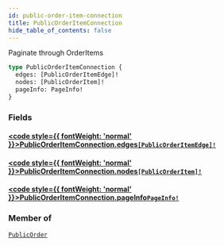 ```yaml
---
id: public-order-item-connection
title: PublicOrderItemConnection
hide_table_of_contents: false
---
```








Paginate through OrderItems

```graphql
type PublicOrderItemConnection {
  edges: [PublicOrderItemEdge]!
  nodes: [PublicOrderItem]!
  pageInfo: PageInfo!
}
```


### Fields

#### [<code style={{ fontWeight: 'normal' }}>PublicOrderItemConnection.<b>edges</b></code>](#)<Bullet />[`[PublicOrderItemEdge]!`](/demand/api/graphql-storefront/reference/objects/public-order-item-edge) <Badge class="secondary" text="non-null"/> <Badge class="secondary" text="object"/>
> 
> 

#### [<code style={{ fontWeight: 'normal' }}>PublicOrderItemConnection.<b>nodes</b></code>](#)<Bullet />[`[PublicOrderItem]!`](/demand/api/graphql-storefront/reference/objects/public-order-item) <Badge class="secondary" text="non-null"/> <Badge class="secondary" text="object"/>
> 
> 

#### [<code style={{ fontWeight: 'normal' }}>PublicOrderItemConnection.<b>pageInfo</b></code>](#)<Bullet />[`PageInfo!`](/demand/api/graphql-storefront/reference/objects/page-info) <Badge class="secondary" text="non-null"/> <Badge class="secondary" text="object"/>
> 
> 



### Member of

[`PublicOrder`](/demand/api/graphql-storefront/reference/objects/public-order)  <Badge class="secondary" text="object"/>



